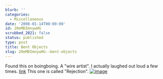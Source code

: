 ```yaml
---
blurb: ''
categories:
  - Miscellaneous
date: '2008-01-14T00:00:00'
id: 20eMDImnywHG
scrubbed_2021: false
status: published
type: post
title: Bent Objects
slug: 20eMDImnywHG--bent-objects
---
```


Found this on boingboing. A "wire artist". I actually laughed out
loud a few times. [link](http://bentobjects.blogspot.com/) This one
is called "Rejection".
[![image](http://bp2.blogger.com/_viHEhhBk2WY/Rnc2aS3EEBI/AAAAAAAAAXw/o9b8SiGQ_p4/s400/rejection1_1_1.jpg)](http://bentobjects.blogspot.com/2007/06/rejection-1-for-illustration-friday-and.html)
